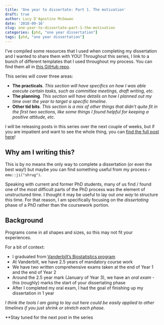 ```yaml
---
title: 'One year to dissertate: Part 1. The motivation'
draft: true
author: Lucy D'Agostino McGowan
date: '2018-09-16'
slug: one-year-to-dissertate-part-1-the-motivation
categories: [phd, "one year dissertation"]
tags: [phd, "one year dissertation"]
---
```


I've compiled some resources that I used when completing my dissertation and I wanted to share them with YOU! Throughout this series, I link to a bunch of different templates that I used throughout my process. You can find them all in [this GitHub repo](https://github.com/LucyMcGowan/dissertation-toolkit).

This series will cover three areas:

*  **The practicals**. _This section will have specifics on how I was able execute certain tasks, such as committee meetings, draft writing, etc._
* **The planning**. _This section will have details on how I planned out my time over the year to target a specific timeline_.
* **Other tid bits**. _This section is a mix of other things that didn't quite fit in the first two sections, like some things I found helpful for keeping a positive attitude, etc._

I will be releasing posts in this series over the next couple of weeks, but if you are impatient and want to see the whole thing, you can [find the full post here](https://livefreeordichotomize.com/2018/09/14/one-year-to-dissertate/)!

## Why am I writing this?

::: column-margin
This is by no means the only way to complete a dissertation (or even the best way!) but maybe you can find something useful from my process `r emo::ji("shrug")`.
:::

Speaking with current and former PhD students, many of us find / found one of the most difficult parts of the PhD process was the element of unstructured time. I thought it may be useful to lay out _one way_ to structure this time. For that reason, I am specifically focusing on the _dissertating_ phase of a PhD rather than the coursework portion.

## Background

Programs come in all shapes and sizes, so this may not fit your experiences. 

For a bit of context:

* I graduated from [Vanderbilt's Biostatistics program](https://www.vanderbilt.edu/biostatistics-graduate/)
* At Vanderbilt, we have 2.5 years of mandatory course work 
* We have two written comprehensive exams taken at the end of Year 1 and the end of Year 2
* Around the 2.5 year mark (January of Year 3), we have an _oral exam_ - this (roughly) marks the start of your dissertating phase
* After I completed my oral exam, I had the goal of finishing up my dissertation in 1 year

_I think the tools I am going to lay out here could be easily applied to other timelines if you just shrink or stretch each phase._

**Stay tuned for the next post in the series 